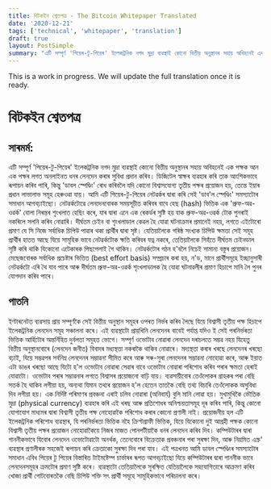 ```yaml
---
title: বিটকইন শ্বেতপত্ৰ - The Bitcoin Whitepaper Translated
date: '2020-12-21'
tags: ['technical', 'whitepaper', 'translation']
draft: true
layout: PostSimple
summary: "এটি সম্পূৰ্ণ 'পিয়েৰ-টু-পিয়েৰ' ইলেকট্ৰনিক নগদ মুদ্ৰা ব্যৱস্থাই কোনো বিত্তীয় অনুস্থানৰ সহায় অবিহনেই এক পক্ষক আন এক পক্ষৰ লগত অনলাইনত ধনৰ লেনদেন কৰাৰ সুবিধা প্ৰদান কৰিব। ডিজিটেল স্বাক্ষৰ ব্যৱহাৰ কৰি তাক আংশিকভাবে ৰূপায়ন কৰিব পাৰি, কিন্তু 'ডাবল স্পেণ্ডিং' ৰোধ কৰিবলৈ যদি কোনো বিশ্বাসযোগ্য তৃতীয় পক্ষৰ প্রয়োজন হয়, তেন্তে ইয়াৰ প্ৰধান লাভালাভ সমূহ হেৰুওৱা যায়। আমি এটি পিয়েৰ-টু-পিয়েৰ নেটৱৰ্কৰ দ্বাৰা কৰি সেই 'ডাব'ল স্পেণ্ডিং' সমস্যাটোৰ সমাধান আগবঢ়াইছো।"
---
```


<p style={{color:"red"}}> This is a work in progress. We will update the full translation once it is ready. </p>

# বিটকইন শ্বেতপত্ৰ

## সাৰমৰ্ম:

এটি সম্পূৰ্ণ 'পিয়েৰ-টু-পিয়েৰ' ইলেকট্ৰনিক নগদ মুদ্ৰা ব্যৱস্থাই কোনো বিত্তীয় অনুস্থানৰ সহায় অবিহনেই এক পক্ষক আন এক পক্ষৰ লগত অনলাইনত ধনৰ লেনদেন কৰাৰ সুবিধা প্ৰদান কৰিব।
ডিজিটেল স্বাক্ষৰ ব্যৱহাৰ কৰি তাক আংশিকভাবে ৰূপায়ন কৰিব পাৰি, কিন্তু 'ডাবল স্পেণ্ডিং' ৰোধ কৰিবলৈ যদি কোনো বিশ্বাসযোগ্য তৃতীয় পক্ষৰ প্রয়োজন হয়, তেন্তে ইয়াৰ প্ৰধান লাভালাভ সমূহ হেৰুওৱা যায়।
আমি এটি পিয়েৰ-টু-পিয়েৰ নেটৱৰ্কৰ দ্বাৰা কৰি সেই 'ডাব'ল স্পেণ্ডিং' সমস্যাটোৰ সমাধান আগবঢ়াইছো।
নেটৱৰ্কটোৱে লেনদেনবোৰক সময়সূচীত কৰিবৰ বাবে হেছ (hash) ভিত্তিক এক 'প্ৰুফ-অৱ-ওৱৰ্ক' বোলা নিৰন্তৰ শৃংখলাত হেছিং কৰে, যাৰ দ্বাৰা এনে এক ৰেকৰ্ডৰ সৃষ্টি হয় যাক প্ৰুফ-অৱ-ওৱৰ্ক টোক পুনৰাই নকৰিলে সলনি কৰিব নোৱাৰি।
দীৰ্ঘতম চেইন বা শৃংখলাডাল কেৱল হৈ যোৱা ঘটনাক্ৰমৰ প্ৰমানেই নহয়, লগতে এইটোৰো প্ৰমাণ যে সি নিজে সৰ্বাধিক চিপিউ পাৱাৰ থকা প্ৰাৰ্থীৰ দ্বাৰা সৃষ্ট।
যেতিয়ালৈকে গৰিষ্ঠ সংখ্যক চিপিউ ক্ষমতা সেই সমূহ প্ৰাৰ্থীৰ হাতত আছে যিয়ে সামূহিক ভাবে নেটৱৰ্কটোক ক্ষতি কৰিবৰ যত্ন নকৰে, তেতিয়ালৈকে সিহঁতে দীৰ্ঘতম চেইনডাল সৃষ্টি কৰি থাকি যিকোনো এটেকাৰক পিছপেলাই গৈ থাকিব।
নেটৱৰ্কটোৰ গঠন হ'বলৈ নিচেই সামান্য বস্তুৰ প্ৰয়োজন।
মেছেজবোৰক সৰ্বাধিক প্ৰচেষ্টাৰ ভিত্তিত (best effort basis) সম্প্ৰচাৰ কৰা হয়, ন'ড, মানে প্ৰাৰ্থীসমূহে ইচ্ছানুসাৰী নেটৱৰ্কটো এৰি থৈ যাব পাৰে আৰু দীৰ্ঘতম প্ৰুফ-অৱ-ওৱৰ্ক শৃংখলাডালক হৈ যোৱা ঘটনাৱলীৰ প্ৰমাণ হিচাপে মানি লৈ পুনৰ যোগদান কৰিব পাৰে।

## পাতনি

ইণ্টাৰনেটত ব্যৱসায় প্ৰায় সম্পূৰ্ণকৈ সেই বিত্তীয় অনুস্থান সমূহৰ ওপৰত নিৰ্ভৰ কৰিব লৈছে যিয়ে বিশ্বাসী তৃতীয় পক্ষ হিচাপে ইলেকট্ৰনিক লেনদেন সমূহ সঞ্চালনা কৰে।
এই ব্যৱস্থাটো প্ৰায়খিনি লেনদেনৰ বাবেই পৰ্যাপ্ত যদিও ই সেই পৰনিৰ্ভৰতা ভিত্তিক আৰ্হিটোৰ অন্তৰ্নিহিত দুৰ্বলতা সমূহত ভোগে।
সম্পূৰ্ণ ওভোটাব নোৱাৰা লেনদেন দৰাচলতে সম্ভৱ নহয় যিহেতু বিত্তীয় অনুস্থানবোৰে (লেনদেন জনীত) বিবাদৰ মধ্যস্থতা নকৰাকৈ থাকিব নোৱাৰে।
মদ্যস্থতা কৰাৰ খৰছে লেনদেনৰ খৰছো বঢ়াই, যিয়ে সম্ভৱপৰ সৰ্বনিম্ন লেনদেনৰ সম্ভাৱনা সীমিত কৰে আৰু সৰু-সুৰা লেনদেনৰ সম্ভাৱনা নোহোৱা কৰে,
আৰু ইয়াত এটা ডাঙৰ খৰছো আছে যিটো হ'ল ওভোটাব নোৱাৰা সেৱাৰ বাবে ওভোটাব নোৱাৰা পৰিশোধ কৰিব পৰাৰ ক্ষমতা হেৰাই যোৱাটো।
ওভোটাব পৰাৰ সম্ভাৱনাৰ লগতে বিশ্বাসৰ প্ৰয়োজনো বাঢ়ি যায়।
ব্যৱসায়ীবোৰ তেওঁলোকৰ গ্ৰাহকৰ পৰা বেছি সতৰ্ক হৈ থাকিব লগীয়া হয়, অন্যথা যিমান তথ্যৰ প্ৰয়োজন হ'ল হেতেন তাতকৈ বেছি তথ্য বিচাৰি তেওঁলোকক অসুবিধা দিব লগীয়া হয়।
এক নিৰ্দিষ্ট পৰিমাণৰ প্ৰবঞ্চনা এৰাই চলিব নোৱাৰা (অনিবাৰ্য) বুলি মানি লোৱা হয়। মুখামুখিকৈ ভৌতিক মুদ্ৰা (physical currency) ব্যৱহাৰ কৰি এই খৰছ আৰু প্ৰতিশোধৰ অনিশ্চয়তাসমূহ দূৰ কৰিব পাৰি,
কিন্তু কোনো যোগাযোগ মাধ্যমৰ দ্বাৰা বিশ্বাসী তৃতীয় পক্ষ নোহোৱাকৈ পৰিশোধ কৰাৰ কোনো প্ৰণালী নাই।
প্ৰয়োজনীয় হল এটি ইলেকট্ৰনিক পৰিশোধ ব্যৱস্থাৰ, যি পৰনির্ভৰতা ভিত্তিক নহৈ ক্ৰিপ্টগ্ৰাফী ভিত্তিক,
যিয়ে যিকোনো দুই আগ্ৰহী পক্ষক কোনো বিশ্বাসী তৃতীয় পক্ষৰ প্ৰয়োজন নোহোৱাকৈয়ে নিজৰ মাজত পোনপটীয়াকৈ ধনৰ লেনদেন কৰিব দিব।
কম্পিউটাৰৰ দ্বাৰা গাননীকভাবে যিবোৰ লেনদেন ওভোটোৱাটো অনৰ্থক, তেনেবোৰে বিক্রেতাক প্ৰবঞ্চনাৰ পৰা সুৰক্ষা দিব,
আৰু নিয়মিত এস্ক্ৰ' ব্যৱস্থাৰ প্ৰণালীৰক সহজেই ৰূপায়ন কৰি ক্রেতাকো সুৰক্ষা দিব পৰা যাব।
এই পত্ৰখনত আমি ডাবল স্পেণ্ডিংৰ সমস্যাটোৰ সমাধান এবিধ পিয়েৰ টু পিয়েৰ বিস্তাৰিত টাইমষ্টেম্প চাৰ্ভাৰৰ ৰূপত আগবঢ়াইছো যিয়ে কম্পিউটাৰৰ দ্বাৰা গাননীক ভাবে লেনদেনসমূহৰ ক্ৰমটোৰ প্ৰমাণ সৃষ্টি কৰে।
ব্যৱস্থাটো তেতিয়ালৈকে সুৰক্ষিত যেতিয়ালৈকে সহযোগিতাৰে আক্ৰমণ কৰিব খোজা প্ৰাৰ্থী গোটবোৰতকৈ বেছি চিপিউ শক্তি সৎ প্ৰাৰ্থী সমূহে সামূহিকভাবে পৰিচালনা কৰে।
